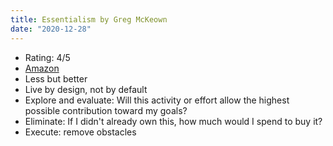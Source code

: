 ```yaml
---
title: Essentialism by Greg McKeown
date: "2020-12-28"
---
```


- Rating: 4/5
- [Amazon](https://www.amazon.com/gp/product/0804137382)
- Less but better
- Live by design, not by default
- Explore and evaluate: Will this activity or effort allow the highest possible contribution toward my goals?
- Eliminate: If I didn't already own this, how much would I spend to buy it?
- Execute: remove obstacles
